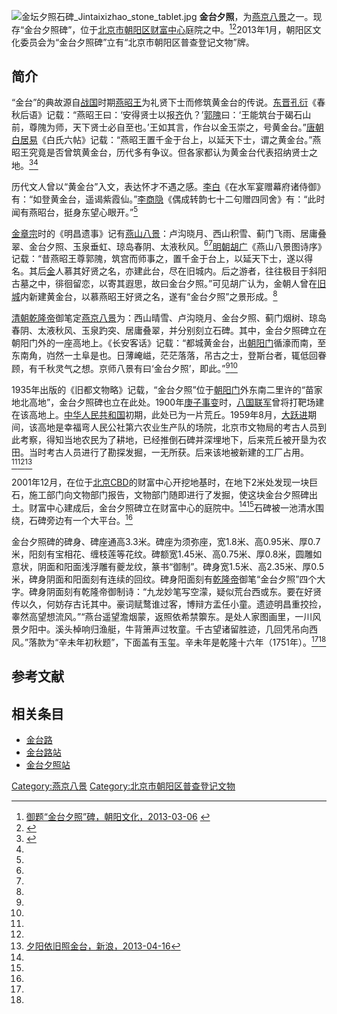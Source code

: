 {{Coord|39.91673|116.46184|type:landmark_region:CN-11_source:GoogleMaps|display=title}}
[[File:金坛夕照石碑_Jintaixizhao_stone_tablet.jpg|thumb]]
'''金台夕照'''，为[[燕京八景|燕京八景]]之一。现存“金台夕照碑”，位于[[北京市|北京市]][[朝阳区_(北京市)|朝阳区]][[北京财富中心|财富中心]]庭院之中。<ref name=cywh>[http://www.risingsun.org.cn/culherit/culold/8a24f0a03d34746f013d3ee99680001a.html 御题“金台夕照”碑，朝阳文化，2013-03-06] {{Wayback|url=http://www.risingsun.org.cn/culherit/culold/8a24f0a03d34746f013d3ee99680001a.html |date=20150924091335 }}</ref><ref name=cyszwh>{{Cite web |url=http://whfw.bjchy.gov.cn/whly/402883ef3e9195be013e9699c7fe049f.html |title=御题“金台夕照”碑，朝阳数字文化网，2013-05-12 |access-date=2014-10-20 |archive-url=https://web.archive.org/web/20141020090923/http://whfw.bjchy.gov.cn/whly/402883ef3e9195be013e9699c7fe049f.html |archive-date=2014-10-20 |dead-url=yes }}</ref>2013年1月，朝阳区文化委员会为“金台夕照碑”立有“北京市朝阳区普查登记文物”牌。

==简介==
“金台”的典故源自[[战国|战国]]时期[[燕昭王|燕昭王]]为礼贤下士而修筑黄金台的传说。[[东晋|东晋]][[孔衍|孔衍]]《春秋后语》记载：“燕昭王曰：‘安得贤士以报[[齐国|齐]]仇？’[[郭隗|郭隗]]曰：‘王能筑台于碣石山前，尊隗为师，天下贤士必自至也。’王如其言，作台以金玉崇之，号黄金台。”[[唐朝|唐朝]][[白居易|白居易]]《白氏六帖》记载：“燕昭王置千金于台上，以延天下士，谓之黄金台。”燕昭王究竟是否曾筑黄金台，历代多有争议。但各家都认为黄金台代表招纳贤士之地。<ref name="hlp">{{Cite book|title=北京地铁站名掌故|last=户力平|publisher=东方出版社|year=2020|isbn=978-7-5207-1180-7|location=北京|pages=129}}</ref><ref name=sina/>

历代文人曾以“黄金台”入文，表达怀才不遇之感。[[李白|李白]]《在水军宴赠幕府诸侍御》有：“如登黄金台，遥谒紫霞仙。”[[李商隐|李商隐]]《偶成转韵七十二句赠四同舍》有：“此时闻有燕昭台，挺身东望心眼开。”<ref name=sina/>

[[金章宗|金章宗]]时的《明昌遗事》记有[[燕京八景|燕山八景]]：卢沟晓月、西山积雪、蓟门飞雨、居庸叠翠、金台夕照、玉泉垂虹、琼岛春阴、太液秋风。<ref name=cywh/><ref name=cyszwh/>[[明朝|明朝]][[胡广|胡广]]《燕山八景图诗序》记载：“昔燕昭王尊郭隗，筑宫而师事之，置千金于台上，以延天下士，遂以得名。其后[[金朝|金]]人慕其好贤之名，亦建此台，尽在旧城内。后之游者，往往极目于斜阳古墓之中，徘徊留恋，以寄其遐思，故曰金台夕照。”可见胡广认为，金朝人曾在[[金中都|旧城]]内新建黄金台，以慕燕昭王好贤之名，遂有“金台夕照”之景形成。<ref name=sina/>

[[清朝|清朝]][[乾隆帝|乾隆帝]]御笔定[[燕京八景|燕京八景]]为：西山晴雪、卢沟晓月、金台夕照、蓟门烟树、琼岛春阴、太液秋风、玉泉趵突、居庸叠翠，并分别刻立石碑。其中，金台夕照碑立在朝阳门外的一座高地上。《长安客话》记载：“都城黄金台，出[[朝阳门|朝阳门]]循濠而南，至东南角，岿然一土阜是也。日薄崦嵫，茫茫落落，吊古之士，登斯台者，辄低回眷顾，有千秋灵气之想。京师八景有曰‘金台夕照’，即此。”<ref name=cywh/><ref name=cyszwh/>

1935年出版的《旧都文物略》记载，“金台夕照”位于[[朝阳门|朝阳门]]外东南二里许的“苗家地北高地”，金台夕照碑也立在此处。1900年[[庚子事变|庚子事变]]时，[[八国联军|八国联军]]曾将打靶场建在该高地上。[[中华人民共和国|中华人民共和国]]初期，此处已为一片荒丘。1959年8月，[[大跃进|大跃进]]期间，该高地是幸福弯人民公社第六农业生产队的场院，北京市文物局的考古人员到此考察，得知当地农民为了耕地，已经推倒石碑并深埋地下，后来荒丘被开垦为农田。当时考古人员进行了勘探发掘，一无所获。后来该地被新建的工厂占用。<ref name=cywh/><ref name=cyszwh/><ref name=sina>[http://collection.sina.com.cn/cqyw/20130416/0954110672.shtml 夕阳依旧照金台，新浪，2013-04-16]</ref>

2001年12月，在位于[[北京CBD|北京CBD]]的财富中心开挖地基时，在地下2米处发现一块巨石，施工部门向文物部门报告，文物部门随即进行了发掘，使这块金台夕照碑出土。财富中心建成后，金台夕照碑立在财富中心的庭院中。<ref name=cywh/><ref name=cyszwh/>石碑被一池清水围绕，石碑旁边有一个大平台。<ref name=sina/>

金台夕照碑的碑身、碑座通高3.3米。碑座为须弥座，宽1.8米、高0.95米、厚0.7米，阳刻有宝相花、缠枝莲等花纹。碑额宽1.45米、高0.75米、厚0.8米，圆雕如意状，阴面和阳面浅浮雕有夔龙纹，篆书“御制”。碑身宽1.5米、高2.35米、厚0.5米，碑身阴面和阳面刻有连续的回纹。碑身阳面刻有[[乾隆帝|乾隆帝]]御笔“金台夕照”四个大字。碑身阴面刻有乾隆帝御制诗：“九龙妙笔写空濛，疑似荒台西或东。要在好贤传以久，何妨存古讬其中。豪词赋鹜谁过客，博辩方盂任小童。遗迹明昌重挍捡，睾然高望想流风。”“燕台遥望澹烟蒙，返照依希禁籞东。是处人家图画里，一川风景夕阳中。溪头棹响归渔艇，牛背箫声过牧童。千古望诸留胜迹，几回凭吊向西风。”落款为“辛未年初秋题”，下面盖有玉玺。辛未年是乾隆十六年（1751年）。<ref name=cywh/><ref name=cyszwh/>

==参考文献==
{{reflist}}

==相关条目==
*[[金台路|金台路]]
*[[金台路站|金台路站]]
*[[金台夕照站|金台夕照站]]

[[Category:燕京八景|Category:燕京八景]]
[[Category:北京市朝阳区普查登记文物|Category:北京市朝阳区普查登记文物]]